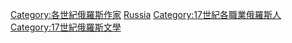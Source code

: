 {{Portal|俄羅斯|文學|人物}}
{{category pair|16世紀俄羅斯作家|18世紀俄羅斯作家}}

[[Category:各世紀俄羅斯作家|Category:各世紀俄羅斯作家]]
[[Category:17世紀作家|Russia]]
[[Category:17世紀各職業俄羅斯人|Category:17世紀各職業俄羅斯人]]
[[Category:17世紀俄羅斯文學|Category:17世紀俄羅斯文學]]